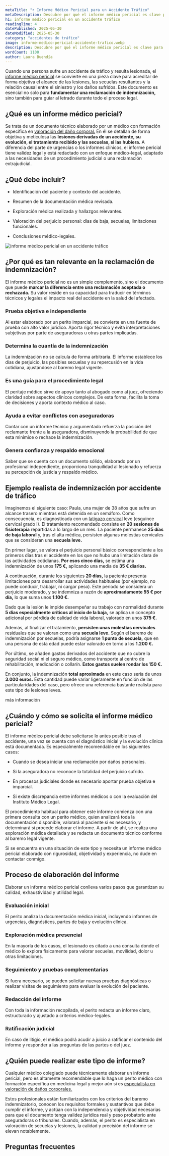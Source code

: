 ```yaml
---
metaTitle: "➤ Informe Médico Pericial para un Accidente Tráfico"
metaDescription: Descubre por qué el informe médico pericial es clave para reclamar una indemnización tras un accidente de tráfico. Qué incluye, quién lo elabora y cuándo solicitarlo.
h1: informe médico pericial en un accidente tráfico
readingTime: 4
datePublished: 2025-05-30
dateModified: 2025-05-30
category: "accidentes de tráfico"
image: informe-medico-pericial-accidente-trafico.webp
description: Descubre por qué el informe médico pericial es clave para reclamar una indemnización tras un accidente de tráfico. Qué incluye, quién lo elabora y cuándo solicitarlo.
wordCount: 1100
author: Laura Buendía
---
```



Cuando una persona sufre un accidente de tráfico y resulta lesionada, el [informe médico pericial](/servicios/informes-medicos-periciales/) se convierte en una pieza clave para acreditar de forma objetiva el alcance de las lesiones, las secuelas resultantes y la relación causal entre el siniestro y los daños sufridos. Este documento es esencial no solo para **fundamentar una reclamación de indemnización,** sino también para guiar al letrado durante todo el proceso legal.

## ¿Qué es un informe médico pericial?

Se trata de un documento técnico elaborado por un médico con formación específica en [valoración del daño corporal.](/servicios/valoracion-dano-corporal/) En él se detallan de forma objetiva y meticulosa las **lesiones derivadas de un accidente, su evolución, el tratamiento recibido y las secuelas, si las hubiera.** A diferencia del parte de urgencias o los informes clínicos, el informe pericial tiene validez legal y está redactado con un enfoque médico-legal, adaptado a las necesidades de un procedimiento judicial o una reclamación extrajudicial.

## ¿Qué debe incluir?

- Identificación del paciente y contexto del accidente.

- Resumen de la documentación médica revisada.

- Exploración médica realizada y hallazgos relevantes.

- Valoración del perjuicio personal: días de baja, secuelas, limitaciones funcionales.

- Conclusiones médico-legales.

<Image
  loading="lazy"
  src="/img/blog/informe-medico-pericial-accidente-trafico.webp"
  alt="informe médico pericial en un accidente tráfico"
  width={600}
  height={400}
/>

## ¿Por qué es tan relevante en la reclamación de indemnización?

El informe médico pericial no es un simple complemento, sino el documento que puede **marcar la diferencia entre una reclamación aceptada o rechazada.** Su valor reside en su capacidad para traducir en términos técnicos y legales el impacto real del accidente en la salud del afectado.

### Prueba objetiva e independiente

Al estar elaborado por un perito imparcial, se convierte en una fuente de prueba con alto valor jurídico. Aporta rigor técnico y evita interpretaciones subjetivas por parte de aseguradoras u otras partes implicadas.

### Determina la cuantía de la indemnización

La indemnización no se calcula de forma arbitraria. El informe establece los días de perjuicio, las posibles secuelas y su repercusión en la vida cotidiana, ajustándose al baremo legal vigente.

### Es una guía para el procedimiento legal

El peritaje médico sirve de apoyo tanto al abogado como al juez, ofreciendo claridad sobre aspectos clínicos complejos. De esta forma, facilita la toma de decisiones y aporta contexto médico al caso.

### Ayuda a evitar conflictos con aseguradoras

Contar con un informe técnico y argumentado refuerza la posición del reclamante frente a la aseguradora, disminuyendo la probabilidad de que esta minimice o rechace la indemnización.

### Genera confianza y respaldo emocional

Saber que se cuenta con un documento sólido, elaborado por un profesional independiente, proporciona tranquilidad al lesionado y refuerza su percepción de justicia y respaldo médico.

## Ejemplo realista de indemnización por accidente de tráfico

Imaginemos el siguiente caso: Paula, una mujer de 38 años que sufre un alcance trasero mientras está detenida en un semáforo. Como consecuencia, es diagnosticada con un [latigazo cervical](/accidentes-de-trafico/indemnizacion-por-latigazo-cervical/) leve (esguince cervical grado I). El tratamiento recomendado consiste en **20 sesiones de fisioterapia** repartidas a lo largo de un mes. La paciente permanece **25 días de baja laboral** y, tras el alta médica, persisten algunas molestias cervicales que se consideran una **secuela leve.**

En primer lugar, se valora el perjuicio personal básico correspondiente a los primeros días tras el accidente en los que no hubo una limitación clara de las actividades cotidianas. **Por esos cinco días,** se estima una indemnización de unos **175 €,** aplicando una media de **35 € diarios.**

A continuación, durante los siguientes **20 días,** la paciente presenta limitaciones para desarrollar sus actividades habituales (por ejemplo, no puede conducir, trabajar, ni cargar peso). Este periodo se considera un perjuicio moderado, y se indemniza a razón de **aproximadamente 55 € por día,** lo que suma unos **1.100 €.**

Dado que la lesión le impide desempeñar su trabajo con normalidad durante **5 días especialmente críticos al inicio de la baja,** se aplica un concepto adicional por pérdida de calidad de vida laboral, valorado en unos **375 €.**

Además, al finalizar el tratamiento, **persisten unas molestias cervicales** residuales que se valoran como una **secuela leve.** Según el baremo de indemnización por secuelas, podría asignarse **1 punto de secuela,** que en una persona de esta edad puede estar valorado en torno a los **1.200 €.**

Por último, se añaden gastos derivados del accidente que no cubre la seguridad social ni el seguro médico, como transporte al centro de rehabilitación, medicación o collarín. **Estos gastos suelen rondar los 150 €.**

En conjunto, la indemnización **total aproximada** en este caso sería de unos **3.000 euros.** Esta cantidad puede variar ligeramente en función de las particularidades del caso, pero ofrece una referencia bastante realista para este tipo de lesiones leves.

<MainCta modifier="service-page">más información</MainCta>

## ¿Cuándo y cómo se solicita el informe médico pericial?

El informe médico pericial debe solicitarse lo antes posible tras el accidente, una vez se cuenta con el diagnóstico inicial y la evolución clínica está documentada. Es especialmente recomendable en los siguientes casos:

- Cuando se desea iniciar una reclamación por daños personales.

- Si la aseguradora no reconoce la totalidad del perjuicio sufrido.

- En procesos judiciales donde es necesario aportar prueba objetiva e imparcial.

- Si existe discrepancia entre informes médicos o con la evaluación del Instituto Médico Legal.

El procedimiento habitual para obtener este informe comienza con una primera consulta con un perito médico, quien analizará toda la documentación disponible, valorará al paciente si es necesario, y determinará si procede elaborar el informe. A partir de ahí, se realiza una exploración médica detallada y se redacta un documento técnico conforme al baremo legal vigente.

Si se encuentra en una situación de este tipo y necesita un informe médico pericial elaborado con rigurosidad, objetividad y experiencia, no dude en contactar conmigo.

<CtaLinks modifier="service-page" />

## Proceso de elaboración del informe

Elaborar un informe médico pericial conlleva varios pasos que garantizan su calidad, exhaustividad y utilidad legal.

### Evaluación inicial

El perito analiza la documentación médica inicial, incluyendo informes de urgencias, diagnósticos, partes de baja y evolución clínica.

### Exploración médica presencial

En la mayoría de los casos, el lesionado es citado a una consulta donde el médico lo explora físicamente para valorar secuelas, movilidad, dolor u otras limitaciones.

### Seguimiento y pruebas complementarias

Si fuera necesario, se pueden solicitar nuevas pruebas diagnósticas o realizar visitas de seguimiento para evaluar la evolución del paciente.

### Redacción del informe

Con toda la información recopilada, el perito redacta un informe claro, estructurado y ajustado a criterios médico-legales.

### Ratificación judicial

En caso de litigio, el médico podrá acudir a juicio a ratificar el contenido del informe y responder a las preguntas de las partes o del juez.

## ¿Quién puede realizar este tipo de informe?

Cualquier médico colegiado puede técnicamente elaborar un informe pericial, pero es altamente recomendable que lo haga un perito médico con formación específica en medicina legal y mejor aún si es [especialista en valoración de daños corporales.](/peritaje-medico/perito-medico-especialista-en-valoracion-de-danos-corporales/)

Estos profesionales están familiarizados con los criterios del baremo indemnizatorio, conocen los requisitos formales y sustantivos que debe cumplir el informe, y actúan con la independencia y objetividad necesarias para que el documento tenga validez jurídica real y peso probatorio ante aseguradoras o tribunales. Cuando, además, el perito es especialista en valoración de secuelas y lesiones, la calidad y precisión del informe se elevan notablemente.

## Preguntas frecuentes

<FAQ faqs={FAQ_INFORME_PERICIAL_ACCIDENTE_TRAFICO} />
